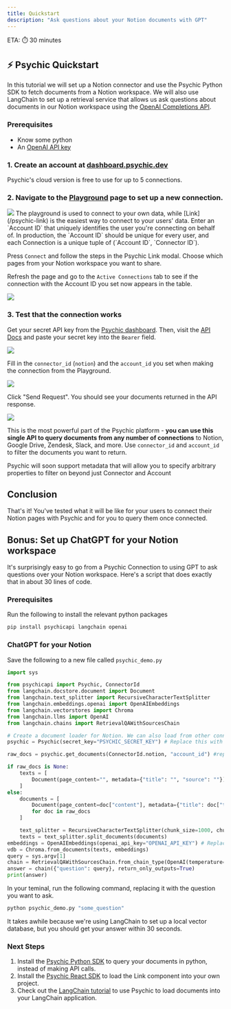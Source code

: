 ```yaml
---
title: Quickstart
description: "Ask questions about your Notion documents with GPT"
---
```

ETA: ⏱️ 30 minutes

## ⚡️ Psychic Quickstart
In this tutorial we will set up a Notion connector and use the Psychic Python SDK to fetch documents from a Notion workspace. We will also use LangChain to set up a retrieval service that allows us ask questions about documents in our Notion workspace using the [OpenAI Completions API](https://platform.openai.com/docs/api-reference/completions).

### Prerequisites
* Know some python
* An [OpenAI API key](https://platform.openai.com/account/api-keys)

### 1. Create an account at [dashboard.psychic.dev](https://dashboard.psychic.dev)
Psychic's cloud version is free to use for up to 5 connections.

### 2. Navigate to the [Playground](https://dashboard.psychic.dev/playground) page to set up a new connection.
<Frame><img src="https://github.com/psychic-api/docs/assets/14931371/f45c2c83-f076-477c-9ad1-94c2c4dfd61a" /></Frame>
The playground is used to connect to your own data, while [Link](/psychic-link) is the easiest way to connect to your users' data.
Enter an `Account ID` that uniquely identifies the user you're connecting on behalf of. In production, the `Account ID` should be unique for every user, and each Connection is a unique tuple of (`Account ID`, `Connector ID`).

Press `Connect` and follow the steps in the Psychic Link modal. Choose which pages from your Notion workspace you want to share.

Refresh the page and go to the `Active Connections` tab to see if the connection with the Account ID you set now appears in the table. 
<Frame><img src="https://github.com/psychic-api/docs/assets/14931371/51e52ec4-c3fe-4a2b-a8fb-a2d3d18d5c1b" /></Frame>

### 3. Test that the connection works
Get your secret API key from the [Psychic dashboard](https://dashboard.psychic.dev/api-keys). 
Then, visit the [API Docs](/api-reference/endpoint/get-documents) and paste your secret key into the `Bearer` field.
<Frame><img src="https://github.com/psychic-api/docs/assets/14931371/b68437d4-d7e3-4ef1-86ea-a19fe54204e5" /></Frame>

Fill in the `connector_id` (`notion`) and the `account_id` you set when making the connection from the Playground.
<Frame><img src="https://github.com/psychic-api/docs/assets/14931371/841a4348-b7ef-45b8-884f-d1fa71f1b942" /></Frame>

Click "Send Request". You should see your documents returned in the API response.
<Frame><img src="https://github.com/psychic-api/docs/assets/14931371/1a78f740-f8c8-4463-81a4-cd92c690e585" /></Frame>

This is the most powerful part of the Psychic platform - **you can use this single API to query documents from any number of connections** to Notion, Google Drive, Zendesk, Slack, and more.
Use `connector_id` and `account_id` to filter the documents you want to return.

<Note>Psychic will soon support metadata that will allow you to specify arbitrary properties to filter on beyond just Connector and Account</Note>

## Conclusion
That's it! You've tested what it will be like for your users to connect their Notion pages with Psychic and for you to query them once connected.

## Bonus: Set up ChatGPT for your Notion workspace

It's surprisingly easy to go from a Psychic Connection to using GPT to ask questions over your Notion workspace.
Here's a script that does exactly that in about 30 lines of code.

### Prerequisites
Run the following to install the relevant python packages
```bash
pip install psychicapi langchain openai
```
### ChatGPT for your Notion
Save the following to a new file called `psychic_demo.py`
```python
import sys

from psychicapi import Psychic, ConnectorId
from langchain.docstore.document import Document
from langchain.text_splitter import RecursiveCharacterTextSplitter
from langchain.embeddings.openai import OpenAIEmbeddings
from langchain.vectorstores import Chroma
from langchain.llms import OpenAI
from langchain.chains import RetrievalQAWithSourcesChain

# Create a document loader for Notion. We can also load from other connectors e.g. ConnectorId.gdrive
psychic = Psychic(secret_key="PSYCHIC_SECRET_KEY") # Replace this with your secret API key

raw_docs = psychic.get_documents(ConnectorId.notion, "account_id") #replace this with the account_id you set when creating this connection

if raw_docs is None:
    texts = [
		Document(page_content="", metadata={"title": "", "source": ""})
	]
else:
	documents = [
		Document(page_content=doc["content"], metadata={"title": doc["title"], "source": doc["uri"]},)
		for doc in raw_docs
	]

	text_splitter = RecursiveCharacterTextSplitter(chunk_size=1000, chunk_overlap=100)
	texts = text_splitter.split_documents(documents)
embeddings = OpenAIEmbeddings(openai_api_key="OPENAI_API_KEY") # Replace this with your OpenAI API Key
vdb = Chroma.from_documents(texts, embeddings)
query = sys.argv[1]
chain = RetrievalQAWithSourcesChain.from_chain_type(OpenAI(temperature=0), chain_type="stuff", retriever=vdb.as_retriever())
answer = chain({"question": query}, return_only_outputs=True)
print(answer)
```
In your teminal, run the following command, replacing it with the question you want to ask.

```bash
python psychic_demo.py "some_question"
```
It takes awhile because we're using LangChain to set up a local vector database, but you should get your answer within 30 seconds.

### Next Steps
1. Install the [Psychic Python SDK](/python-sdk) to query your documents in python, instead of making API calls.
2. Install the [Psychic React SDK](/psychic-link) to load the Link component into your own project.
3. Check out the [LangChain tutorial](https://github.com/psychic-api/psychic-langchain-tutorial) to use Psychic to load documents into your LangChain application.


